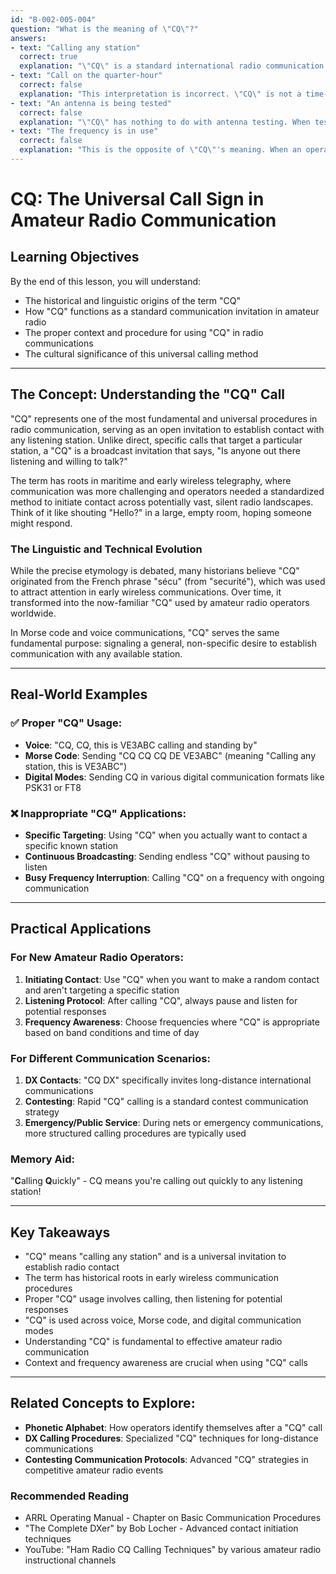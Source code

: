 ```yaml
---
id: "B-002-005-004"
question: "What is the meaning of \"CQ\"?"
answers:
- text: "Calling any station"
  correct: true
  explanation: "\"CQ\" is a standard international radio communication term meaning \"calling any station\" or \"seeking contact with any listening station\". It originates from the early days of maritime and wireless telegraphy, likely derived from the French phrase \"sécu\" (from securité), which was used to attract attention. When an amateur radio operator says or sends \"CQ\", they are broadcasting an open invitation for any station within range to respond to their call."
- text: "Call on the quarter-hour"
  correct: false
  explanation: "This interpretation is incorrect. \"CQ\" is not a time-based instruction or a scheduling directive. It is a general calling procedure used to initiate contact with any available station, regardless of the time of day or specific scheduling conventions."
- text: "An antenna is being tested"
  correct: false
  explanation: "\"CQ\" has nothing to do with antenna testing. When testing an antenna, operators typically use different procedures like checking signal strength, SWR measurements, or making specific test transmissions. \"CQ\" is solely a communication invitation, not a technical testing protocol."
- text: "The frequency is in use"
  correct: false
  explanation: "This is the opposite of \"CQ\"'s meaning. When an operator says \"CQ\", they are actually indicating that the frequency is NOT in use and they are seeking to establish a contact. If a frequency were already in use, an operator would typically listen and wait, or find an alternative frequency."
---
```


# CQ: The Universal Call Sign in Amateur Radio Communication

## Learning Objectives
By the end of this lesson, you will understand:
- The historical and linguistic origins of the term "CQ"
- How "CQ" functions as a standard communication invitation in amateur radio
- The proper context and procedure for using "CQ" in radio communications
- The cultural significance of this universal calling method

---

## The Concept: Understanding the "CQ" Call

"CQ" represents one of the most fundamental and universal procedures in radio communication, serving as an open invitation to establish contact with any listening station. Unlike direct, specific calls that target a particular station, a "CQ" is a broadcast invitation that says, "Is anyone out there listening and willing to talk?"

The term has roots in maritime and early wireless telegraphy, where communication was more challenging and operators needed a standardized method to initiate contact across potentially vast, silent radio landscapes. Think of it like shouting "Hello?" in a large, empty room, hoping someone might respond.

### The Linguistic and Technical Evolution

While the precise etymology is debated, many historians believe "CQ" originated from the French phrase "sécu" (from "securité"), which was used to attract attention in early wireless communications. Over time, it transformed into the now-familiar "CQ" used by amateur radio operators worldwide.

In Morse code and voice communications, "CQ" serves the same fundamental purpose: signaling a general, non-specific desire to establish communication with any available station.

---

## Real-World Examples

### ✅ Proper "CQ" Usage:
- **Voice**: "CQ, CQ, this is VE3ABC calling and standing by"
- **Morse Code**: Sending "CQ CQ CQ DE VE3ABC" (meaning "Calling any station, this is VE3ABC")
- **Digital Modes**: Sending CQ in various digital communication formats like PSK31 or FT8

### ❌ Inappropriate "CQ" Applications:
- **Specific Targeting**: Using "CQ" when you actually want to contact a specific known station
- **Continuous Broadcasting**: Sending endless "CQ" without pausing to listen
- **Busy Frequency Interruption**: Calling "CQ" on a frequency with ongoing communication

---

## Practical Applications

### For New Amateur Radio Operators:
1. **Initiating Contact**: Use "CQ" when you want to make a random contact and aren't targeting a specific station
2. **Listening Protocol**: After calling "CQ", always pause and listen for potential responses
3. **Frequency Awareness**: Choose frequencies where "CQ" is appropriate based on band conditions and time of day

### For Different Communication Scenarios:
1. **DX Contacts**: "CQ DX" specifically invites long-distance international communications
2. **Contesting**: Rapid "CQ" calling is a standard contest communication strategy
3. **Emergency/Public Service**: During nets or emergency communications, more structured calling procedures are typically used

### Memory Aid:
"**C**alling **Q**uickly" - CQ means you're calling out quickly to any listening station!

---

## Key Takeaways

- "CQ" means "calling any station" and is a universal invitation to establish radio contact
- The term has historical roots in early wireless communication procedures
- Proper "CQ" usage involves calling, then listening for potential responses
- "CQ" is used across voice, Morse code, and digital communication modes
- Understanding "CQ" is fundamental to effective amateur radio communication
- Context and frequency awareness are crucial when using "CQ" calls

---

## Related Concepts to Explore:
- **Phonetic Alphabet**: How operators identify themselves after a "CQ" call
- **DX Calling Procedures**: Specialized "CQ" techniques for long-distance communications
- **Contesting Communication Protocols**: Advanced "CQ" strategies in competitive amateur radio events

### Recommended Reading
- ARRL Operating Manual - Chapter on Basic Communication Procedures
- "The Complete DXer" by Bob Locher - Advanced contact initiation techniques
- YouTube: "Ham Radio CQ Calling Techniques" by various amateur radio instructional channels